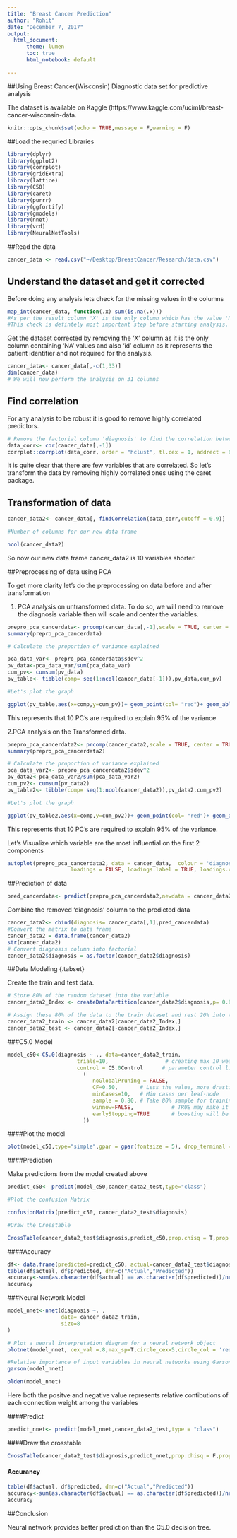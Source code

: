 ```yaml
---
title: "Breast Cancer Prediction"
author: "Rohit"
date: "December 7, 2017"
output: 
  html_document:
      theme: lumen
      toc: true
      html_notebook: default

---
```


##Using Breast Cancer(Wisconsin) Diagnostic data set for predictive analysis

The dataset is available on Kaggle (https://www.kaggle.com/uciml/breast-cancer-wisconsin-data.

```r
knitr::opts_chunk$set(echo = TRUE,message = F,warning = F)
```

##Load the requried Libraries

```r
library(dplyr)
library(ggplot2)
library(corrplot)
library(gridExtra)
library(lattice)
library(C50)
library(caret)
library(purrr)
library(ggfortify)
library(gmodels)
library(nnet)
library(vcd)
library(NeuralNetTools)
```

##Read the data

```r
cancer_data <- read.csv("~/Desktop/BreastCancer/Research/data.csv")
```

## Understand the dataset and get it corrected

Before doing any analysis lets check for the missing values in the columns

```r
map_int(cancer_data, function(.x) sum(is.na(.x)))
#As per the result column 'X' is the only column which has the value 'NA'.
#This check is defintely most important step before starting analysis.
```
Get the dataset corrected by removing the 'X' column as it is the only column containing 'NA' values and also 'id' column as it represents the patient identifier and not required for the analysis.

```r
cancer_data<- cancer_data[,-c(1,33)]
dim(cancer_data)
# We will now perform the analysis on 31 columns
```
## Find correlation

For any analysis to be robust it is good to remove  highly correlated predictors.
```r
# Remove the factorial column 'diagnosis' to find the correlation between numerical columns.
data_corr<- cor(cancer_data[,-1])
corrplot::corrplot(data_corr, order = "hclust", tl.cex = 1, addrect = 8)
```

It is quite clear that there are few variables that are correlated. So let's transform the data by removing highly correlated ones using the caret package.

## Transformation of data
```r
cancer_data2<- cancer_data[,-findCorrelation(data_corr,cutoff = 0.9)]

#Number of columns for our new data frame

ncol(cancer_data2)

```
So now our new data frame cancer_data2 is 10 variables shorter.

##Preprocessing of data using PCA

To get more clarity let's do the preprocessing on data before and after transformation

1. PCA analysis on untransformed data.
   To do so, we will need to remove the diagnosis variable then will scale and center the    variables.
```r
prepro_pca_cancerdata<- prcomp(cancer_data[,-1],scale = TRUE, center = TRUE)
summary(prepro_pca_cancerdata)

# Calculate the proportion of variance explained

pca_data_var<- prepro_pca_cancerdata$sdev^2
pv_data<-pca_data_var/sum(pca_data_var)
cum_pv<- cumsum(pv_data)
pv_table<- tibble(comp= seq(1:ncol(cancer_data[-1])),pv_data,cum_pv)

#Let's plot the graph

ggplot(pv_table,aes(x=comp,y=cum_pv))+ geom_point(col= "red")+ geom_abline(intercept = 0.95,slope = 0)
```

This represents that 10 PC's are required to explain 95% of the variance

2.PCA analysis on the Transformed data.
```r
prepro_pca_cancerdata2<- prcomp(cancer_data2,scale = TRUE, center = TRUE)
summary(prepro_pca_cancerdata2)

# Calculate the proportion of variance explained
pca_data_var2<- prepro_pca_cancerdata2$sdev^2
pv_data2<-pca_data_var2/sum(pca_data_var2)
cum_pv2<- cumsum(pv_data2)
pv_table2<- tibble(comp= seq(1:ncol(cancer_data2)),pv_data2,cum_pv2)

#Let's plot the graph

ggplot(pv_table2,aes(x=comp,y=cum_pv2))+ geom_point(col= "red")+ geom_abline(intercept = 0.95,slope = 0)
```


This represents that 10 PC's are required to explain 95% of the variance.

Let's Visualize which variable are the most influential on the first 2 components

```r
autoplot(prepro_pca_cancerdata2, data = cancer_data,  colour = 'diagnosis',
                    loadings = FALSE, loadings.label = TRUE, loadings.colour = "blue")

```

##Prediction of data

```r
pred_cancerdata<- predict(prepro_pca_cancerdata2,newdata = cancer_data2)
```
Combine the removed 'diagnosis' column to the predicted data

```r
cancer_data2<- cbind(diagnosis= cancer_data[,1],pred_cancerdata)
#Convert the matrix to data frame
cancer_data2 = data.frame(cancer_data2)
str(cancer_data2)
# Convert diagnosis column into factorial
cancer_data2$diagnosis = as.factor(cancer_data2$diagnosis)

```
##Data Modeling {.tabset}

Create the train and test data.

```r
# Store 80% of the random dataset into the variable
cancer_data2_Index <- createDataPartition(cancer_data2$diagnosis,p= 0.8, list = FALSE)

# Assign these 80% of the data to the train dataset and rest 20% into test dataset.
cancer_data2_train <- cancer_data2[cancer_data2_Index,]
cancer_data2_test <- cancer_data2[-cancer_data2_Index,]
```
###C5.0 Model

```r
model_c50<-C5.0(diagnosis ~ ., data=cancer_data2_train,
                      trials=10,                  # creating max 10 weak learners steps
                      control = C5.0Control      # parameter control list. May specify separately
                        ( 
                           noGlobalPruning = FALSE,
                           CF=0.50,       # Less the value, more drastic the pruning.
                           minCases=10,   # Min cases per leaf-node
                           sample = 0.80, # Take 80% sample for training. Rest 20% used for testing 
                           winnow=FALSE,            # TRUE may make it more general
                           earlyStopping=TRUE       # boosting will be stopped early
                        ))

```
####Plot the model

```r
plot(model_c50,type="simple",gpar = gpar(fontsize = 5), drop_terminal = T, tnex=1)
```

####Prediction

Make predictions from the model created above
```r
predict_c50<- predict(model_c50,cancer_data2_test,type="class")

#Plot the confusion Matrix

confusionMatrix(predict_c50, cancer_data2_test$diagnosis)

#Draw the Crosstable

CrossTable(cancer_data2_test$diagnosis,predict_c50,prop.chisq = T,prop.c = F,prop.r = F,dnn = c("Actual Diagnosis","Predict Diagnosis"))
```

####Accuracy

```r
df<- data.frame(predicted=predict_c50, actual=cancer_data2_test$diagnosis)
table(df$actual, df$predicted, dnn=c("Actual","Predicted"))
accuracy<-sum(as.character(df$actual) == as.character(df$predicted))/nrow(df)
accuracy
```

###Neural Network Model

```r
model_nnet<-nnet(diagnosis ~. ,
                 data= cancer_data2_train,
                 size=8
)

# Plot a neural interpretation diagram for a neural network object
plotnet(model_nnet, cex_val =.8,max_sp=T,circle_cex=5,circle_col = 'red')

#Relative importance of input variables in neural networks using Garson's algorithm
garson(model_nnet)

olden(model_nnet)

```

Here both the positve and negative value represents relative contibutions of each connection weight among the variables


####Predict
```r
predict_nnet<- predict(model_nnet,cancer_data2_test,type = "class")
```
####Draw the crosstable
```r
CrossTable(cancer_data2_test$diagnosis,predict_nnet,prop.chisq = F,prop.r = F,prop.c = F,dnn =c("Actual Diagnosis","Predict Diagnosis"))
```

#### Accurancy

```r
table(df$actual, df$predicted, dnn=c("Actual","Predicted"))
accuracy<-sum(as.character(df$actual) == as.character(df$predicted))/nrow(df)
accuracy
```

##Conclusion

Neural network provides better prediction than the C5.0 decision tree.